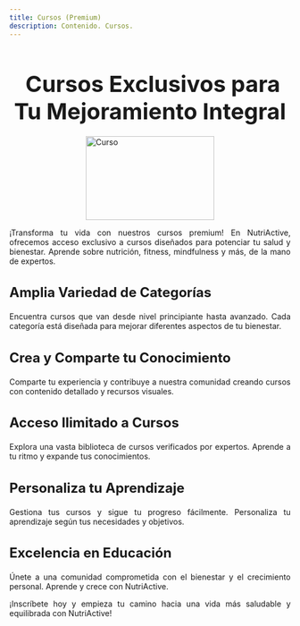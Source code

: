 ```yaml
---
title: Cursos (Premium)
description: Contenido. Cursos.
---
```



<Head />
<main>

<h1 style="font-size: 2.5rem; font-weight: bold; margin-bottom: 20px; text-align: center;">
  <i
    class="fa fa-graduation-cap"
    style="color: #f39c12; margin-right: 10px;"
    aria-hidden="true"
  ></i>
  Cursos Exclusivos para Tu Mejoramiento Integral
</h1>

<img
  src="/girl-8602014.svg"
  alt="Curso"
  style="height: 150px; width: 230px; display: block; margin: 0 auto; margin-top: 10px; margin-bottom: 10px;"
/>

<p style="text-align: justify;">
  ¡Transforma tu vida con nuestros cursos premium! En NutriActive, ofrecemos
  acceso exclusivo a cursos diseñados para potenciar tu salud y bienestar.
  Aprende sobre nutrición, fitness, mindfulness y más, de la mano de expertos.
</p>

<h3 style="font-size: 1.5rem; font-weight: bold; margin-bottom: 20px; text-align: left;">
  <i class="fas fa-layer-group" style="color: #63a145;"></i> Amplia Variedad de Categorías
</h3>
<p style="text-align: justify;">
  Encuentra cursos que van desde nivel principiante hasta avanzado. Cada
  categoría está diseñada para mejorar diferentes aspectos de tu bienestar.
</p>

<h3 style="font-size: 1.5rem; font-weight: bold; margin-bottom: 20px; text-align: left;">
  <i class="fas fa-chalkboard-teacher" style="color: #ff8c42;"></i> Crea y Comparte
  tu Conocimiento
</h3>
<p style="text-align: justify;">
  Comparte tu experiencia y contribuye a nuestra comunidad creando cursos con
  contenido detallado y recursos visuales.
</p>

<h3 style="font-size: 1.5rem; font-weight: bold; margin-bottom: 20px; text-align: left;">
  <i class="fas fa-book-reader" style="color: #e74c3c;"></i> Acceso Ilimitado a Cursos
</h3>
<p style="text-align: justify;">
  Explora una vasta biblioteca de cursos verificados por expertos. Aprende a tu
  ritmo y expande tus conocimientos.
</p>

<h3 style="font-size: 1.5rem; font-weight: bold; margin-bottom: 20px; text-align: left;">
  <i class="fas fa-cogs" style="color: #2980b9;"></i> Personaliza tu Aprendizaje
</h3>
<p style="text-align: justify;">
  Gestiona tus cursos y sigue tu progreso fácilmente. Personaliza tu aprendizaje
  según tus necesidades y objetivos.
</p>

<h3 style="font-size: 1.5rem; font-weight: bold; margin-bottom: 20px; text-align: left;">
  <i class="fas fa-star" style="color: #f1c40f;"></i> Excelencia en Educación
</h3>
<p style="text-align: justify;">
  Únete a una comunidad comprometida con el bienestar y el crecimiento personal.
  Aprende y crece con NutriActive.
</p>

<p style="text-align: justify;">
  ¡Inscríbete hoy y empieza tu camino hacia una vida más saludable y equilibrada con NutriActive!
</p>
</main>
